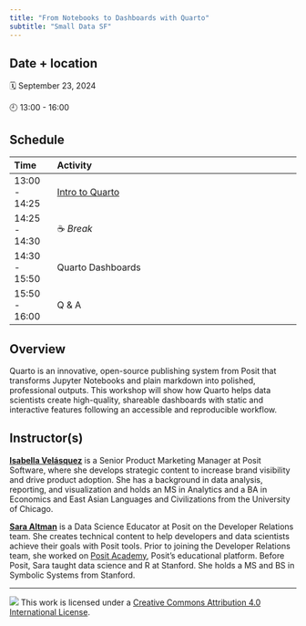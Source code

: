 ```yaml
---
title: "From Notebooks to Dashboards with Quarto"
subtitle: "Small Data SF"
---
```


## Date + location

🗓️ September 23, 2024

🕘 13:00 - 16:00  

## Schedule

| Time          | Activity                                                                            |
|:--------------|:------------------------------------------------------------------------------------|
| 13:00 - 14:25 | [Intro to Quarto](0-intro-to-quarto/)                                           |
| 14:25 - 14:30 | ☕ *Break*                                                                   |
| 14:30 - 15:50 | Quarto Dashboards                                    |
| 15:50 - 16:00 | Q & A                                                                        |

## Overview

Quarto is an innovative, open-source publishing system from Posit that transforms Jupyter Notebooks and plain markdown into polished, professional outputs. This workshop will show how Quarto helps data scientists create high-quality, shareable dashboards with static and interactive features following an accessible and reproducible workflow.

## Instructor(s)

[**Isabella Velásquez**](https://ivelasq.rbind.io/) is a Senior Product Marketing Manager at Posit Software, where she develops strategic content to increase brand visibility and drive product adoption. She has a background in data analysis, reporting, and visualization and holds an MS in Analytics and a BA in Economics and East Asian Languages and Civilizations from the University of Chicago.

[**Sara Altman**](https://www.linkedin.com/in/sarakaltman) is a Data Science Educator at Posit on the Developer Relations team. She creates technical content to help developers and data scientists achieve their goals with Posit tools. Prior to joining the Developer Relations team, she worked on [Posit Academy](https://posit.co/products/enterprise/academy/), Posit's educational platform. Before Posit, Sara taught data science and R at Stanford. She holds a MS and BS in Symbolic Systems from Stanford.  

------------------------------------------------------------------------

![](https://i.creativecommons.org/l/by/4.0/88x31.png) This work is licensed under a [Creative Commons Attribution 4.0 International License](https://creativecommons.org/licenses/by/4.0/).